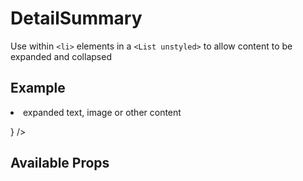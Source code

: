 

<Meta title="Components/DetailSummary/Intro" component={DetailSummary} />

# DetailSummary

Use within `<li>` elements in a `<List unstyled>` to allow content to be expanded and collapsed

## Example

<Canvas>
  <List unstyled>
    <li>
      <DetailSummary
        title="expand 1"
        children={<p>expanded text, image or other content</p>}
      />
    </li>
  </List>
</Canvas>

## Available Props

<ArgsTable />
